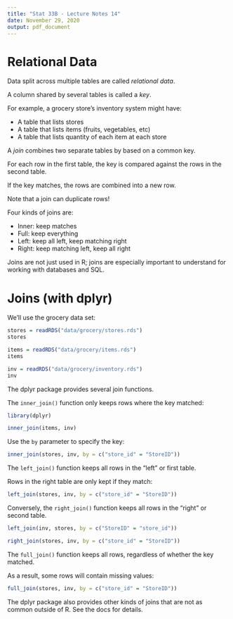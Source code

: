 ```yaml
---
title: "Stat 33B - Lecture Notes 14"
date: November 29, 2020
output: pdf_document
---
```



Relational Data
===============

Data split across multiple tables are called _relational data_.

A column shared by several tables is called a _key_.

For example, a grocery store's inventory system might have:

* A table that lists stores
* A table that lists items (fruits, vegetables, etc)
* A table that lists quantity of each item at each store



A _join_ combines two separate tables by based on a common key.

For each row in the first table, the key is compared against the rows
in the second table.

If the key matches, the rows are combined into a new row.

Note that a join can duplicate rows!


Four kinds of joins are:

* Inner: keep matches
* Full: keep everything
* Left: keep all left, keep matching right
* Right: keep matching left, keep all right


Joins are not just used in R; joins are especially important to understand for
working with databases and SQL.









Joins (with dplyr)
==================

We'll use the grocery data set:
```r
stores = readRDS("data/grocery/stores.rds")
stores

items = readRDS("data/grocery/items.rds")
items

inv = readRDS("data/grocery/inventory.rds")
inv
```


The dplyr package provides several join functions.


The `inner_join()` function only keeps rows where the key matched:
```r
library(dplyr)

inner_join(items, inv)
```

Use the `by` parameter to specify the key:
```r
inner_join(stores, inv, by = c("store_id" = "StoreID"))
```


The `left_join()` function keeps all rows in the "left" or first
table.

Rows in the right table are only kept if they match:
```r
left_join(stores, inv, by = c("store_id" = "StoreID"))
```


Conversely, the `right_join()` function keeps all rows in the "right"
or second table.

```r
left_join(inv, stores, by = c("StoreID" = "store_id"))

right_join(stores, inv, by = c("store_id" = "StoreID"))
```


The `full_join()` function keeps all rows, regardless of whether the key
matched.

As a result, some rows will contain missing values:
```r
full_join(stores, inv, by = c("store_id" = "StoreID"))
```


The dplyr package also provides other kinds of joins that are not as common
outside of R. See the docs for details.
